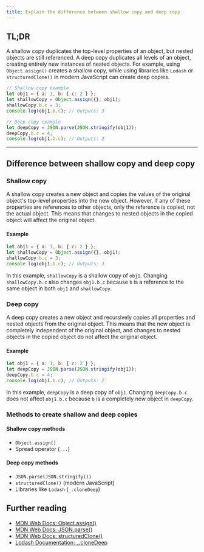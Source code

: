 ```yaml
---
title: Explain the difference between shallow copy and deep copy.
---
```


## TL;DR

A shallow copy duplicates the top-level properties of an object, but nested objects are still referenced. A deep copy duplicates all levels of an object, creating entirely new instances of nested objects. For example, using `Object.assign()` creates a shallow copy, while using libraries like `Lodash` or `structuredClone()` in modern JavaScript can create deep copies.

```js
// Shallow copy example
let obj1 = { a: 1, b: { c: 2 } };
let shallowCopy = Object.assign({}, obj1);
shallowCopy.b.c = 3;
console.log(obj1.b.c); // Outputs: 3

// Deep copy example
let deepCopy = JSON.parse(JSON.stringify(obj1));
deepCopy.b.c = 4;
console.log(obj1.b.c); // Outputs: 2
```

---

## Difference between shallow copy and deep copy

### Shallow copy

A shallow copy creates a new object and copies the values of the original object's top-level properties into the new object. However, if any of these properties are references to other objects, only the reference is copied, not the actual object. This means that changes to nested objects in the copied object will affect the original object.

#### Example

```js
let obj1 = { a: 1, b: { c: 2 } };
let shallowCopy = Object.assign({}, obj1);
shallowCopy.b.c = 3;
console.log(obj1.b.c); // Outputs: 3
```

In this example, `shallowCopy` is a shallow copy of `obj1`. Changing `shallowCopy.b.c` also changes `obj1.b.c` because `b` is a reference to the same object in both `obj1` and `shallowCopy`.

### Deep copy

A deep copy creates a new object and recursively copies all properties and nested objects from the original object. This means that the new object is completely independent of the original object, and changes to nested objects in the copied object do not affect the original object.

#### Example

```js
let obj1 = { a: 1, b: { c: 2 } };
let deepCopy = JSON.parse(JSON.stringify(obj1));
deepCopy.b.c = 4;
console.log(obj1.b.c); // Outputs: 2
```

In this example, `deepCopy` is a deep copy of `obj1`. Changing `deepCopy.b.c` does not affect `obj1.b.c` because `b` is a completely new object in `deepCopy`.

### Methods to create shallow and deep copies

#### Shallow copy methods

- `Object.assign()`
- Spread operator (`...`)

#### Deep copy methods

- `JSON.parse(JSON.stringify())`
- `structuredClone()` (modern JavaScript)
- Libraries like `Lodash` (`_.cloneDeep`)

## Further reading

- [MDN Web Docs: Object.assign()](https://developer.mozilla.org/en-US/docs/Web/JavaScript/Reference/Global_Objects/Object/assign)
- [MDN Web Docs: JSON.parse()](https://developer.mozilla.org/en-US/docs/Web/JavaScript/Reference/Global_Objects/JSON/parse)
- [MDN Web Docs: structuredClone()](https://developer.mozilla.org/en-US/docs/Web/API/structuredClone)
- [Lodash Documentation: \_.cloneDeep](https://lodash.com/docs/4.17.15#cloneDeep)
